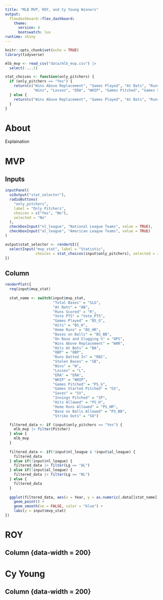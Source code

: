 ```yaml
---
title: "MLB MVP, ROY, and Cy Young Winners"
output: 
  flexdashboard::flex_dashboard:
    theme: 
      version: 4
      bootswatch: lux
runtime: shiny
---
```


```r
knitr::opts_chunk$set(echo = TRUE)
library(tidyverse)

mlb_mvp <- read_csv("data/mlb_mvp.csv") |>
  select(-...1)

stat_choices <- function(only_pitchers) {
  if (only_pitchers == "Yes") {
    return(c("Wins Above Replacement", "Games Played", "At Bats", "Runs Scored", "Hits", "Home Runs", "Runs Batted In", "Stolen Bases", "Bases on Balls", "Hits At Bats", "OBP", "On Base and Slugging %", "Total Bases", "Vote PTS", 
             "Wins", "Losses", "ERA", "WHIP", "Games Pitched", "Games Started Pitched", "Saves", "Innings Pitched", "Hits Allowed", "Home Runs Allowed", "Base on Balls Allowed", "Strike Outs"))
  } else {
    return(c("Wins Above Replacement", "Games Played", "At Bats", "Runs Scored", "Hits", "Home Runs", "Runs Batted In", "Stolen Bases", "Bases on Balls", "Hits At Bats", "OBP", "On Base and Slugging %", "Total Bases", "Vote PTS"))
  }
}
```


About
==========================

Explaination



MVP
==========================

Inputs {.sidebar}
-------------------------

```r
inputPanel(
  uiOutput("stat_selector"),
  radioButtons(
    "only_pitchers",
    label = "Only Pitchers",
    choices = c("Yes", "No"),
    selected = "No"
  ),
  checkboxInput("nl_league", "National League Teams", value = TRUE),
  checkboxInput("al_league", "American League Teams", value = TRUE)
)

output$stat_selector <- renderUI({
  selectInput("mvp_stat", label = "Statistic",
              choices = stat_choices(input$only_pitchers), selected = isolate(input$mvp_stat))
})
```


Column {data-width=300}
-------------------------

```r
renderPlot({
  req(input$mvp_stat)
  
  stat_name <- switch(input$mvp_stat,
                      "Total Bases" = "SLG",
                      "At Bats" = "AB",
                      "Runs Scored" = "R",
                      "Vote PTS" = "Vote_PTS",
                      "Games Played" = "BS_G",
                      "Hits" = "BS_H",
                      "Home Runs" = "BS_HR",
                      "Bases on Balls" = "BS_BB",
                      "On Base and Slugging %" = "OPS",
                      "Wins Above Replacement" = "WAR",
                      "Hits At Bats" = "BA",
                      "OBP" = "OBP",
                      "Runs Batted In" = "RBI",
                      "Stolen Bases" = "SB",
                      "Wins" = "W",
                      "Losses" = "L",
                      "ERA" = "ERA",
                      "WHIP" = "WHIP",
                      "Games Pitched" = "PS_G",
                      "Games Started Pitched" = "GS",
                      "Saves" = "SV",
                      "Innings Pitched" = "IP",
                      "Hits Allowed" = "PS_H",
                      "Home Runs Allowed" = "PS_HR",
                      "Base on Balls Allowed" = "PS_BB",
                      "Strike Outs" = "SO")

  filtered_data <- if (input$only_pitchers == "Yes") {
    mlb_mvp |> filter(Pitcher)
  } else {
    mlb_mvp
  }
  
  filtered_data <- if(!input$nl_league & !input$al_league) {
    filtered_data
  } else if(!input$nl_league) {
    filtered_data |> filter(Lg == "AL")
  } else if(!input$al_league) {
    filtered_data |> filter(Lg == "NL")
  } else {
    filtered_data
  }
  
  ggplot(filtered_data, aes(x = Year, y = as.numeric(.data[[stat_name]]))) +
    geom_point() +
    geom_smooth(se = FALSE, color = "blue") +
    labs(y = input$mvp_stat)
})
```




ROY
==========================

Column {data-width = 200}
-------------------------






Cy Young
==========================

Column {data-width = 200}
-------------------------









